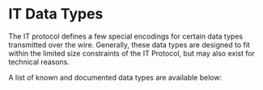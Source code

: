 
# IT Data Types

The IT protocol defines a few special encodings for certain data types transmitted over the wire. Generally, these
data types are designed to fit within the limited size constraints of the IT Protocol, but may also exist for 
technical reasons.

A list of known and documented data types are available below:

<DocCardList />